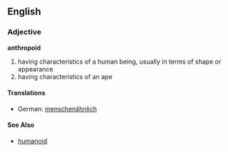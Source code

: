 ==English==

===Adjective===
'''anthropoid'''
#having characteristics of a human being, usually in terms of shape or appearance
#having characteristics of an ape

====Translations====
*German: [[menschenähnlich]]

====See Also====
*[[humanoid]]